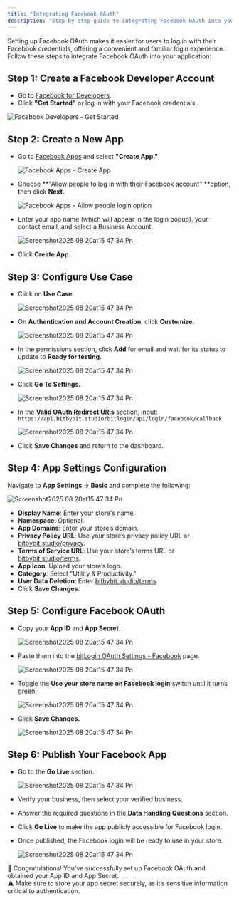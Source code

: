 ```yaml
---
title: "Integrating Facebook OAuth"
description: "Step-by-step guide to integrating Facebook OAuth into your application for a seamless login experience."
---
```


Setting up Facebook OAuth makes it easier for users to log in with their Facebook credentials, offering a convenient and familiar login experience. Follow these steps to integrate Facebook OAuth into your application:

## Step 1: Create a Facebook Developer Account

- Go to [Facebook for Developers](https://developers.facebook.com).
- Click **"Get Started"** or log in with your Facebook credentials.

![Facebook Developers - Get Started](https://cdn.prod.website-files.com/659655f5b20d395a5c69efcf/6707b16dbb647cc3b514f50c_AD_4nXf3awZYBKDn-Z6tTT8VXxY5HlMimfj1NRv-qREW53FY2A0KugZ1BazoqH4QY4jODy-BQV_gH9fX69zmm55RZv_YKEw2HL9WEzgoOW2erKknNTSxeoOYvlXGXzW590nSdkiZsSe2-nicgpJnmubU20sKNgCb.png)

## Step 2: Create a New App

- Go to [Facebook Apps](https://developers.facebook.com/apps/) and select **"Create App."**

  ![Facebook Apps - Create App](https://cdn.prod.website-files.com/659655f5b20d395a5c69efcf/6707b16d1be866991c9aab8c_AD_4nXdzEhsW9ZCHGPKjhmDcOk9J65iEMEl_BmTaltTORxGDjvnkSOowpcpGjxjjTQ2yoAo2g3gnThlgb6ztvKLsKGrk8xQkhOuaI63z7Y7PbjbXvb-EHYXAEjG2Mb1i0udKCNPi26iw_kt6jUHEZ_xfp1U8yDcP.png)
- Choose \*\*"Allow people to log in with their Facebook account" \*\*option, then click **Next.**

  ![Facebook Apps - Allow people login option](https://cdn.prod.website-files.com/659655f5b20d395a5c69efcf/6707b16d2425cf5cf1aa680d_AD_4nXcSjQRwkpwkSv0RgrSFbwBTS7UcjtOZme69_pfygJQVKCEqZ21Xs_Dh_T1DPEaY6fbVYGnXSjUeIB1wMMgoCDzCntHeVn6jq1q2hYSaeiIfJ8_xv-ZGLNMNyMVin5Lht8q-c1AnZ5QV-lYJLcQSZ3qRSp8E.png)
- Enter your app name (which will appear in the login popup), your contact email, and select a Business Account.

  ![Screenshot2025 08 20at15 47 34 Pn](https://cdn.prod.website-files.com/659655f5b20d395a5c69efcf/6707b16dce9e3cd9981e57cc_AD_4nXfhPZ2Cy3fVngcFdsZjPiK1LH1fbVp2LAQJxw44Tx7CYyTThBQZEkROeR2L76yOoxP2mVjvE2b7GTzXEfJvthiFn5GiR9QqBsKClSah5heyyNS7EXbmA1WJRhD81ZdwRfygHFDqgx8IIHTdYS0fGMsUvrZV.png)
- Click **Create App.**

## Step 3: Configure Use Case

- Click on **Use Case.**

  ![Screenshot2025 08 20at15 47 34 Pn](https://cdn.prod.website-files.com/659655f5b20d395a5c69efcf/6707b16d43efcae5a6b81f16_AD_4nXe_4-_ZmBJxvkzlJ-af3-id3p1m9U-6jXfYoQ_GyTjWlDGCvFD4zVyUTNRP0xzAdYIMRFMGcVKclVaxudCFGJfTKi4HKZPeiodemDBshWRXRhWZYB-0bFnwQ8t1wq_OZw62I7UnyDyYXgz0lsaG24ZuyR4.png)
- On **Authentication and Account Creation**, click **Customize.**

  ![Screenshot2025 08 20at15 47 34 Pn](https://cdn.prod.website-files.com/659655f5b20d395a5c69efcf/6707b16d8ab5317ccd28d27c_AD_4nXeVup7JTmuRAIEDQiXZaq5Z580Hm3IPTKcJ0-jNvwhQDQ8sdza_zKB4RKCJd1EZnlm731VFMSIH9oUuPha65IWxkf628eDNQbG07GOUh8k2PUfhatf_39zvp2VZSlJXR1U_6XtMPXfIxAsk9Axk20hEYn_c.png)
- In the permissions section, click **Add** for email and wait for its status to update to **Ready for testing.**

  ![Screenshot2025 08 20at15 47 34 Pn](https://cdn.prod.website-files.com/659655f5b20d395a5c69efcf/6707b16d63b9d161faaf763d_AD_4nXe0aszy2ev3EivdUMeNbauCfBghvWfjk6_vBgzlAIGL_wDbB2A8k645ywI4Y1aoR5kN8nca-Tlpz5X9QUf3avv6e_tUsBqsNuC79VTVArSmHswPQ7Hbcke0ocZaYGNWUQdTSI_C-ERx0wZriYTNUfbFuI9L.png)
- Click **Go To Settings.**

  ![Screenshot2025 08 20at15 47 34 Pn](https://cdn.prod.website-files.com/659655f5b20d395a5c69efcf/6707b16dfbd0daa69e3def57_AD_4nXdUTnirDkn8sINEQNwYPKs2tWMsynWv0riaYkkSc4mvkt5nGeLakJpzqfupEOGsQfa3AWxKn6iiOsOOXFgQGJbRHZxrRtnRt3uufpzbQ1HqJ5TtdJIy7BAQ6VvYIUz30K6nVIiG45XozYUuz-_Fswu0VGRd.png)
- In the **Valid OAuth Redirect URIs** section, input:\
  `https://api.bitbybit.studio/bitlogin/api/login/facebook/callback`

  ![Screenshot2025 08 20at15 47 34 Pn](https://cdn.prod.website-files.com/659655f5b20d395a5c69efcf/6707b16dfed2bd65188d91a4_AD_4nXex1gWnMmiLKY0IW53jzW2KiK9DwRa2PzN3sWrO62A-iByFJ7UlJoluHT60QhX5jkcFAb1rs0di3tUf_5k_g_5OuvgPuSBxqUAP1OMwRCwi3Iw1ORNcOtw2hsNLlpaeTzo-0ajH4g3GEpoo2bH1gHwrXsgy.png)
- Click **Save Changes** and return to the dashboard.

## Step 4: App Settings Configuration

Navigate to **App Settings → Basic** and complete the following:

![Screenshot2025 08 20at15 47 34 Pn](https://cdn.prod.website-files.com/659655f5b20d395a5c69efcf/6707b16d876df40e6ec8a080_AD_4nXc5OO5cNprjfOW_ZapBXXdxvJUITCXSAM5C2tbZOD0UkmuU_HOcJosjvg03bS49k5JRiyV--OEjBQ0fLQqdM_bCXUF5R2Evov2h6rw0tosbbQVVsezNzDwweIDtIAIz8IjwO2b0Glds2XSNlTboBvLqzh4.png)

- **Display Name**: Enter your store's name.
- **Namespace**: Optional.
- **App Domains**: Enter your store’s domain.
- **Privacy Policy URL**: Use your store’s privacy policy URL or [bitbybit.studio/privacy](https://bitbybit.studio/privacy).
- **Terms of Service URL**: Use your store’s terms URL or [bitbybit.studio/terms](https://www.bitbybit.studio/terms-conditions).
- **App Icon**: Upload your store’s logo.
- **Category**: Select "Utility & Productivity."
- **User Data Deletion**: Enter [bitbybit.studio/terms](https://www.bitbybit.studio/terms-conditions).
- Click **Save Changes.**

## Step 5: Configure Facebook OAuth

- Copy your **App ID** and **App Secret.**

  ![Screenshot2025 08 20at15 47 34 Pn](https://cdn.prod.website-files.com/659655f5b20d395a5c69efcf/6707b16dde91dd981391145b_AD_4nXdDmkLse_99tAG0brryEF1HD6ZlPu57XW_vQ74y_crhU86oDPTe-xvX9F7zMufsvyGLo5QB4GGbslJeyYYb1pZrd_Wac_XmVTRlEeXAVCH560FeAzkTULw1N4hmrkhXTEWRdp3Jr1h-mwdMzLTXFVl3dC-i.png)
- Paste them into the [bitLogin OAuth Settings - Facebook](https://app.bitbybit.studio/bitlogin/oauth-settings?section=facebook) page.

  ![Screenshot2025 08 20at15 47 34 Pn](https://cdn.prod.website-files.com/659655f5b20d395a5c69efcf/6707b16d7038bc8181397b97_AD_4nXf4fzUlO_Bfg-M10kyzW4uj4JVAIvIHgyio_mdnnqn-bjQujA_CkvQ4tA-x-kfIiKHqB9NBbPIc1k1yz_NEyJ1P5VYYaFkXtJafO_j-3Jq7OugiefNv7OAcWLdou49--qMRmTT4h16AnII-9P_ozI6tWJs.png)
- Toggle the **Use your store name on Facebook login** switch until it turns green.

  ![Screenshot2025 08 20at15 47 34 Pn](https://cdn.prod.website-files.com/659655f5b20d395a5c69efcf/6707b16d426a22666c2a07a7_AD_4nXeURgdUvID8GBJysZrOz3JpgHqcyRjIDkruR0g8-HXCEJSAwNN_0r1RHs36i2UNeAm2C88ZgV1KjmKAfZQkoXeUJsAhI8og0sHEUiM8GSzarHLuC7tuEEYzirpM5AldwUOw3ba107tEhE7-nTx_iqWK0oQ.png)
- Click **Save Changes.**

  ![Screenshot2025 08 20at15 47 34 Pn](https://cdn.prod.website-files.com/659655f5b20d395a5c69efcf/66ff4e96dd07492f0ca27318_66fe685d5d78b249df1e1da0_AD_4nXfMEwmXptvBBdLzfO3EOuB2nz-Jx9Z2kxQrFCB-ra5eKGv4mcrmBYlkXxIUEfNxIcFo514grcgpErcE6zCgQxvY5ld1RUDFcgMDPc_4q3Yr8PqwnTVec3-hIrTFq5FGJc4lfzn1bj3JlWeJHPfneFldX-pb.png)

## Step 6: Publish Your Facebook App

- Go to the **Go Live** section.

  ![Screenshot2025 08 20at15 47 34 Pn](https://cdn.prod.website-files.com/659655f5b20d395a5c69efcf/6707b16d8369cc822f22b4fd_AD_4nXcgx1GA0Ig4mTCQtSRq2PIW4WGn1lXW9YrTfURYHqDm8f_fYEBldk7quECm4vzc5P4zgamVy3DvNGsHTebGzyDB_ozIYaQMjQoegiUuAxyC-VKs0k04i0_nWLHYKhteABjn88iqI_zHmDcZh9Pk11zlRxY.png)
- Verify your business, then select your verified business.
- Answer the required questions in the **Data Handling Questions** section.
- Click **Go Live** to make the app publicly accessible for Facebook login.
- Once published, the Facebook login will be ready to use in your store.

  ![Screenshot2025 08 20at15 47 34 Pn](https://cdn.prod.website-files.com/659655f5b20d395a5c69efcf/6707b16dcf551656fca40ad8_AD_4nXdW4kJHoa0YeGdT7uU1a_JyZuOsc8t6ChdBteTwnup_ASTQUiAINiZreQt5jurv7L-5B8HONIloVEq370J0p8rWTnlGR5Z5p3__BvEC6RX4rT4aK-UimHF_QwcoFJD1uMOHLgzh4Np0V9V4wd1Yqp3coS8.png)

🎉 Congratulations\! You've successfully set up Facebook OAuth and obtained your App ID and App Secret.\
⚠️ Make sure to store your app secret securely, as it’s sensitive information critical to authentication.